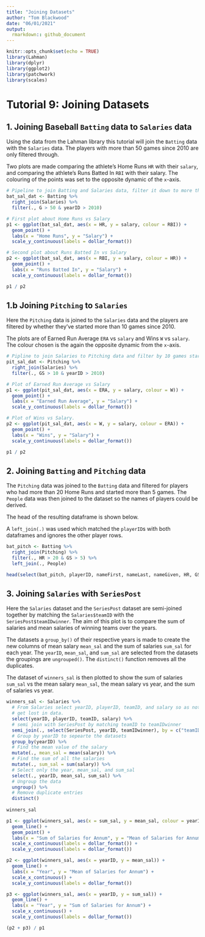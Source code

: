```yaml
---
title: "Joining Datasets"
author: "Tom Blackwood"
date: "06/01/2021"
output: 
  rmarkdown:: github_document
---
```


```r
knitr::opts_chunk$set(echo = TRUE)
library(Lahman)
library(dplyr)
library(ggplot2)
library(patchwork)
library(scales)
```

# Tutorial 9: Joining Datasets

## 1. Joining Baseball `Batting` data to `Salaries` data 

Using the data from the Lahman library this tutorial will join the `Batting` data with the `Salaries` data. The players with more than 50 games since 2010 are only filtered through.

Two plots are made comparing the athlete's Home Runs `HR` with their `salary`, and comparing the athlete's Runs Batted In `RBI` with their salary. The colouring of the points was set to the opposite dynamic of the `x`-axis.

```r
# Pipeline to join Batting and Salaries data, filter it down to more than 50 games after 2010.
bat_sal_dat <- Batting %>%
  right_join(Salaries) %>%
  filter(., G > 50 & yearID > 2010)

# First plot about Home Runs vs Salary
p1 <- ggplot(bat_sal_dat, aes(x = HR, y = salary, colour = RBI)) + 
  geom_point() + 
  labs(x = "Home Runs", y = "Salary") + 
  scale_y_continuous(labels = dollar_format())

# Second plot about Runs Batted In vs Salary
p2 <- ggplot(bat_sal_dat, aes(x = RBI, y = salary, colour = HR)) + 
  geom_point() + 
  labs(x = "Runs Batted In", y = "Salary") + 
  scale_y_continuous(labels = dollar_format())

p1 / p2

```

## 1.b Joining `Pitching` to `Salaries`

Here the `Pitching` data is joined to the `Salaries` data and the players are filtered by whether they've started more than 10 games since 2010.

The plots are of Earned Run Average `ERA` vs `salary` and Wins `W` vs `salary`. The colour chosen is the again the opposite dynamic from the `x`-axis.  

```r
# Pipline to join Salaries to Pitching data and filter by 10 games started after 2010
pit_sal_dat <- Pitching %>%
  right_join(Salaries) %>%
  filter(., GS > 10 & yearID > 2010)

# Plot of Earned Run Average vs Salary
p1 <- ggplot(pit_sal_dat, aes(x = ERA, y = salary, colour = W)) + 
  geom_point() + 
  labs(x = "Earned Run Average", y = "Salary") + 
  scale_y_continuous(labels = dollar_format())

# Plot of Wins vs Salary.
p2 <- ggplot(pit_sal_dat, aes(x = W, y = salary, colour = ERA)) + 
  geom_point() + 
  labs(x = "Wins", y = "Salary") + 
  scale_y_continuous(labels = dollar_format())

p1 / p2

```

## 2. Joining `Batting` and `Pitching` data

The `Pitching` data was joined to the `Batting` data and filtered for players who had more than 20 Home Runs and started more than 5 games. The `People` data was then joined to the dataset so the names of players could be derived.

The head of the resulting dataframe is shown below.

A `left_join(.)` was used which matched the `playerID`s with both dataframes and ignores the other player rows. 

```r
bat_pitch <- Batting %>%
  right_join(Pitching) %>%
  filter(., HR > 20 & GS > 5) %>%
  left_join(., People)

head(select(bat_pitch, playerID, nameFirst, nameLast, nameGiven, HR, GS))
```

## 3. Joining `Salaries` with `SeriesPost`

Here the `Salaries` dataset and the `SeriesPost` dataset are semi-joined together by matching the `Salaries$teamID` with the `SeriesPost$teamIDwinner`. The aim of this plot is to compare the sum of salaries and mean salaries of winning teams over the years.

The datasets a `group_by()` of their respective years is made to create the new columns of mean salary `mean_sal` and the sum of salaries `sum_sal` for each year. The `yearID`, `mean_sal`, and `sum_sal` are selected from the datasets the groupings are `ungrouped()`. The `distinct()` function removes all the duplicates.

The dataset of `winners_sal` is then plotted to show the sum of salaries `sum_sal` vs the mean salary `mean_sal`, the mean salary vs year, and the sum of salaries vs year. 

```r
winners_sal <- Salaries %>%
  # From Salaries select yearID, playerID, teamID, and salary so as not to 
  # get lost in data.
  select(yearID, playerID, teamID, salary) %>%
  # semi join with SeriesPost by matching teamID to teamIDwinner
  semi_join(., select(SeriesPost, yearID, teamIDwinner), by = c("teamID" = "teamIDwinner")) %>%
  # Group by yearID to sepearte the datasets
  group_by(yearID) %>%
  # Find the mean value of the salary
  mutate(., mean_sal = mean(salary)) %>%
  # Find the sum of all the salaries
  mutate(., sum_sal = sum(salary)) %>%
  # Select only the year, mean_sal, and sum_sal
  select(., yearID, mean_sal, sum_sal) %>%
  # Ungroup the data
  ungroup() %>%
  # Remove duplicate entries
  distinct()
  
winners_sal

p1 <- ggplot(winners_sal, aes(x = sum_sal, y = mean_sal, colour = yearID)) + 
  geom_line() + 
  geom_point() +
  labs(x = "Sum of Salaries for Annum", y = "Mean of Salaries for Annum") + 
  scale_x_continuous(labels = dollar_format()) +
  scale_y_continuous(labels = dollar_format())

p2 <- ggplot(winners_sal, aes(x = yearID, y = mean_sal)) + 
  geom_line() + 
  labs(x = "Year", y = "Mean of Salaries for Annum") + 
  scale_x_continuous() +
  scale_y_continuous(labels = dollar_format())

p3 <- ggplot(winners_sal, aes(x = yearID, y = sum_sal)) + 
  geom_line() + 
  labs(x = "Year", y = "Sum of Salaries for Annum") + 
  scale_x_continuous() +
  scale_y_continuous(labels = dollar_format())

(p2 + p3) / p1

```


